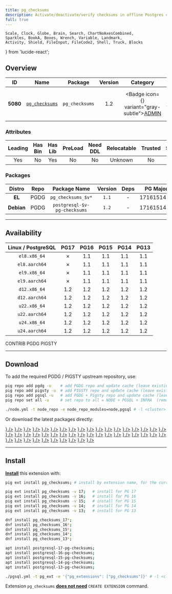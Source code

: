 ```yaml
---
title: pg_checksums
description: Activate/deactivate/verify checksums in offline Postgres clusters
full: true
---
```


    Scale, Clock, Globe, Brain, Search, ChartNoAxesCombined,
    Sparkles, BookA, Boxes, Wrench, Variable, Landmark,
    Activity, Shield, FileInput, FileCode2, Shell, Truck, Blocks
} from 'lucide-react';

## Overview

| <TooltipIconButton tooltip="Extension unique identifier" side="top">ID</TooltipIconButton> | <TooltipIconButton tooltip="Extension name" side="top">Name</TooltipIconButton> | <TooltipIconButton tooltip="Package name for installation" side="top">Package</TooltipIconButton> | <TooltipIconButton tooltip="Latest available extension version" side="top">Version</TooltipIconButton> | <TooltipIconButton tooltip="Extension category" side="top">Category</TooltipIconButton> | <TooltipIconButton tooltip="Open source license" side="top">License</TooltipIconButton> | <TooltipIconButton tooltip="Programming language" side="top">Lang</TooltipIconButton> |
|:--------:|:--------:|:----------:|:--------------:|:---------------------------------------:|:------------------------------------------------------:|:----:|
| **5080** | [`pg_checksums`](https://github.com/credativ/pg_checksums) | `pg_checksums` | 1.2 | <Badge icon={<Landmark />} variant="gray-subtle"><a href="/ext/admin" className="no-underline">ADMIN</a></Badge> | <a href="/ext/list/license#bsd-2-clause" className="no-underline"><Badge icon={<Scale />} variant="blue-subtle">BSD 2-Clause</Badge></a> | <a href="/ext/list/lang#c"><Badge icon={<FileCode2 />} variant="blue-subtle">C</Badge></a> |

### Attributes

| <TooltipIconButton tooltip="The Primary Leading extension in the Package" side="top">Leading</TooltipIconButton> | <TooltipIconButton tooltip="Contains binary utils" side="top">Has Bin</TooltipIconButton> | <TooltipIconButton tooltip="Contains .so shared library files" side="top">Has Lib</TooltipIconButton> | <TooltipIconButton tooltip="Requires preloading via shared_preload_libraries" side="top">PreLoad</TooltipIconButton> | <TooltipIconButton tooltip="Requires CREATE EXTENSION DDL command" side="top">Need DDL</TooltipIconButton> | <TooltipIconButton tooltip="Can be installed in any schema" side="top">Relocatable</TooltipIconButton> | <TooltipIconButton tooltip="Can be created by non-superuser" side="top">Trusted</TooltipIconButton> | <TooltipIconButton tooltip="Schemas used by this extension" side="top">Schemas</TooltipIconButton> |
|:-------:|:-------:|:-------:|:-------:|:--------:|:-----------:|:-------:|:-------:|
| Yes | No | Yes | No | No | Unknown | No | - |

### Packages

| <TooltipIconButton tooltip="Linux distribution family, EL or Debian" side="top">Distro</TooltipIconButton> | <TooltipIconButton tooltip="Package repository" side="top">Repo</TooltipIconButton> | <TooltipIconButton tooltip="The RPM/DEB Package Name Pattern (replace $v with real pg major)" side="top">Package Name</TooltipIconButton> | <TooltipIconButton tooltip="Latest package version" side="top">Version</TooltipIconButton> | <TooltipIconButton tooltip="RPM/DEB Package dependencies" side="top">Deps</TooltipIconButton> | <TooltipIconButton tooltip="Available in these PostgreSQL Major Versions" side="top">PG Major</TooltipIconButton> |
|:----------:|:--------:|:------------------------:|:-----------:|:------------:|:------------------:|
|   **EL**   | <Badge variant="blue-subtle"><span className="font-bold">PGDG</span></Badge> | `pg_checksums_$v*` | `1.1` | - | <Badge variant="red-subtle">17</Badge><Badge variant="green-subtle">16</Badge><Badge variant="green-subtle">15</Badge><Badge variant="green-subtle">14</Badge><Badge variant="green-subtle">13</Badge> |
| **Debian** | <Badge variant="blue-subtle"><span className="font-bold">PGDG</span></Badge> | `postgresql-$v-pg-checksums` | `1.2` | - | <Badge variant="green-subtle">17</Badge><Badge variant="green-subtle">16</Badge><Badge variant="green-subtle">15</Badge><Badge variant="green-subtle">14</Badge><Badge variant="green-subtle">13</Badge> |



------

## Availability

| <TooltipIconButton tooltip="Linux Distro Arch / PostgreSQL Major Version" side="top">Linux / PostgreSQL </TooltipIconButton> | **PG17** | **PG16** | **PG15** | **PG14** | **PG13** |
|:-----:|:-----:|:-----:|:-----:|:-----:|:-----:|
| `el8.x86_64` | <Badge variant="red-subtle">✗</Badge> | <Badge variant="blue-subtle">1.1</Badge> | <Badge variant="blue-subtle">1.1</Badge> | <Badge variant="blue-subtle">1.1</Badge> | <Badge variant="blue-subtle">1.1</Badge> |
| `el8.aarch64` | <Badge variant="red-subtle">✗</Badge> | <Badge variant="blue-subtle">1.1</Badge> | <Badge variant="blue-subtle">1.1</Badge> | <Badge variant="blue-subtle">1.1</Badge> | <Badge variant="blue-subtle">1.1</Badge> |
| `el9.x86_64` | <Badge variant="red-subtle">✗</Badge> | <Badge variant="blue-subtle">1.1</Badge> | <Badge variant="blue-subtle">1.1</Badge> | <Badge variant="blue-subtle">1.1</Badge> | <Badge variant="blue-subtle">1.1</Badge> |
| `el9.aarch64` | <Badge variant="red-subtle">✗</Badge> | <Badge variant="blue-subtle">1.1</Badge> | <Badge variant="blue-subtle">1.1</Badge> | <Badge variant="blue-subtle">1.1</Badge> | <Badge variant="blue-subtle">1.1</Badge> |
| `d12.x86_64` | <Badge variant="blue-subtle">1.2</Badge> | <Badge variant="blue-subtle">1.2</Badge> | <Badge variant="blue-subtle">1.2</Badge> | <Badge variant="blue-subtle">1.2</Badge> | <Badge variant="blue-subtle">1.2</Badge> |
| `d12.aarch64` | <Badge variant="blue-subtle">1.2</Badge> | <Badge variant="blue-subtle">1.2</Badge> | <Badge variant="blue-subtle">1.2</Badge> | <Badge variant="blue-subtle">1.2</Badge> | <Badge variant="blue-subtle">1.2</Badge> |
| `u22.x86_64` | <Badge variant="blue-subtle">1.2</Badge> | <Badge variant="blue-subtle">1.2</Badge> | <Badge variant="blue-subtle">1.2</Badge> | <Badge variant="blue-subtle">1.2</Badge> | <Badge variant="blue-subtle">1.2</Badge> |
| `u22.aarch64` | <Badge variant="blue-subtle">1.2</Badge> | <Badge variant="blue-subtle">1.2</Badge> | <Badge variant="blue-subtle">1.2</Badge> | <Badge variant="blue-subtle">1.2</Badge> | <Badge variant="blue-subtle">1.2</Badge> |
| `u24.x86_64` | <Badge variant="blue-subtle">1.2</Badge> | <Badge variant="blue-subtle">1.2</Badge> | <Badge variant="blue-subtle">1.2</Badge> | <Badge variant="blue-subtle">1.2</Badge> | <Badge variant="blue-subtle">1.2</Badge> |
| `u24.aarch64` | <Badge variant="blue-subtle">1.2</Badge> | <Badge variant="blue-subtle">1.2</Badge> | <Badge variant="blue-subtle">1.2</Badge> | <Badge variant="blue-subtle">1.2</Badge> | <Badge variant="blue-subtle">1.2</Badge> |

<Badge variant="green-subtle"><span className="font-black">CONTRIB</span></Badge> <Badge variant="blue-subtle"><span className="font-black">PGDG</span></Badge> <Badge variant="amber-subtle"><span className="font-black">PIGSTY</span></Badge>

------

## Download

To add the required PGDG / PIGSTY upstream repository, use:

```bash tab="pig"
pig repo add pgdg -u    # add PGDG repo and update cache (leave existing repos)
pig repo add pigsty -u  # add PIGSTY repo and update cache (leave existing repos)
pig repo add pgsql -u   # add PGDG + Pigsty repo and update cache (leave existing repos)
pig repo set all -u     # set repo to all = NODE + PGSQL + INFRA  (remove existing repos)
```
```bash tab="pigsty"
./node.yml -t node_repo -e node_repo_modules=node,pgsql # -l <cluster>
```

Or download the latest packages directly:

<Files>
    <Folder name="el8.x86_64">
        <a href="https://download.postgresql.org/pub/repos/yum/16/redhat/rhel-8-x86_64/pg_checksums_16-1.1-3PGDG.rhel8.x86_64.rpm"><File name="pg_checksums_16-1.1-3PGDG.rhel8.x86_64.rpm" icon={<Package className="text-emerald-500" />} /></a>
        <a href="https://download.postgresql.org/pub/repos/yum/15/redhat/rhel-8-x86_64/pg_checksums_15-1.1-3PGDG.rhel8.x86_64.rpm"><File name="pg_checksums_15-1.1-3PGDG.rhel8.x86_64.rpm" icon={<Package className="text-emerald-500" />} /></a>
        <a href="https://download.postgresql.org/pub/repos/yum/14/redhat/rhel-8-x86_64/pg_checksums_14-1.1-3PGDG.rhel8.x86_64.rpm"><File name="pg_checksums_14-1.1-3PGDG.rhel8.x86_64.rpm" icon={<Package className="text-emerald-500" />} /></a>
        <a href="https://download.postgresql.org/pub/repos/yum/13/redhat/rhel-8-x86_64/pg_checksums_13-1.1-3PGDG.rhel8.x86_64.rpm"><File name="pg_checksums_13-1.1-3PGDG.rhel8.x86_64.rpm" icon={<Package className="text-emerald-500" />} /></a>
    </Folder>
    <Folder name="el8.aarch64">
        <a href="https://download.postgresql.org/pub/repos/yum/16/redhat/rhel-8-aarch64/pg_checksums_16-1.1-3PGDG.rhel8.aarch64.rpm"><File name="pg_checksums_16-1.1-3PGDG.rhel8.aarch64.rpm" icon={<Package className="text-orange-500" />} /></a>
        <a href="https://download.postgresql.org/pub/repos/yum/15/redhat/rhel-8-aarch64/pg_checksums_15-1.1-3PGDG.rhel8.aarch64.rpm"><File name="pg_checksums_15-1.1-3PGDG.rhel8.aarch64.rpm" icon={<Package className="text-orange-500" />} /></a>
        <a href="https://download.postgresql.org/pub/repos/yum/14/redhat/rhel-8-aarch64/pg_checksums_14-1.1-3PGDG.rhel8.aarch64.rpm"><File name="pg_checksums_14-1.1-3PGDG.rhel8.aarch64.rpm" icon={<Package className="text-orange-500" />} /></a>
        <a href="https://download.postgresql.org/pub/repos/yum/13/redhat/rhel-8-aarch64/pg_checksums_13-1.1-3PGDG.rhel8.aarch64.rpm"><File name="pg_checksums_13-1.1-3PGDG.rhel8.aarch64.rpm" icon={<Package className="text-orange-500" />} /></a>
    </Folder>
    <Folder name="el9.x86_64">
        <a href="https://download.postgresql.org/pub/repos/yum/16/redhat/rhel-9-x86_64/pg_checksums_16-1.1-3PGDG.rhel9.x86_64.rpm"><File name="pg_checksums_16-1.1-3PGDG.rhel9.x86_64.rpm" icon={<Package className="text-emerald-500" />} /></a>
        <a href="https://download.postgresql.org/pub/repos/yum/15/redhat/rhel-9-x86_64/pg_checksums_15-1.1-3PGDG.rhel9.x86_64.rpm"><File name="pg_checksums_15-1.1-3PGDG.rhel9.x86_64.rpm" icon={<Package className="text-emerald-500" />} /></a>
        <a href="https://download.postgresql.org/pub/repos/yum/14/redhat/rhel-9-x86_64/pg_checksums_14-1.1-3PGDG.rhel9.x86_64.rpm"><File name="pg_checksums_14-1.1-3PGDG.rhel9.x86_64.rpm" icon={<Package className="text-emerald-500" />} /></a>
        <a href="https://download.postgresql.org/pub/repos/yum/13/redhat/rhel-9-x86_64/pg_checksums_13-1.1-3PGDG.rhel9.x86_64.rpm"><File name="pg_checksums_13-1.1-3PGDG.rhel9.x86_64.rpm" icon={<Package className="text-emerald-500" />} /></a>
    </Folder>
    <Folder name="el9.aarch64">
        <a href="https://download.postgresql.org/pub/repos/yum/16/redhat/rhel-9-aarch64/pg_checksums_16-1.1-3PGDG.rhel9.aarch64.rpm"><File name="pg_checksums_16-1.1-3PGDG.rhel9.aarch64.rpm" icon={<Package className="text-orange-500" />} /></a>
        <a href="https://download.postgresql.org/pub/repos/yum/15/redhat/rhel-9-aarch64/pg_checksums_15-1.1-3PGDG.rhel9.aarch64.rpm"><File name="pg_checksums_15-1.1-3PGDG.rhel9.aarch64.rpm" icon={<Package className="text-orange-500" />} /></a>
        <a href="https://download.postgresql.org/pub/repos/yum/14/redhat/rhel-9-aarch64/pg_checksums_14-1.1-3PGDG.rhel9.aarch64.rpm"><File name="pg_checksums_14-1.1-3PGDG.rhel9.aarch64.rpm" icon={<Package className="text-orange-500" />} /></a>
        <a href="https://download.postgresql.org/pub/repos/yum/13/redhat/rhel-9-aarch64/pg_checksums_13-1.1-3PGDG.rhel9.aarch64.rpm"><File name="pg_checksums_13-1.1-3PGDG.rhel9.aarch64.rpm" icon={<Package className="text-orange-500" />} /></a>
    </Folder>
    <Folder name="d12.x86_64">
        <a href="https://apt.postgresql.org/pub/repos/apt/pool/main/p/pg-checksums/postgresql-17-pg-checksums_1.2-2.pgdg120+1_arm64.deb"><File name="postgresql-17-pg-checksums_1.2-2.pgdg120+1_arm64.deb" icon={<Box className="text-emerald-500" />} /></a>
        <a href="https://apt.postgresql.org/pub/repos/apt/pool/main/p/pg-checksums/postgresql-16-pg-checksums_1.2-2.pgdg120+1_arm64.deb"><File name="postgresql-16-pg-checksums_1.2-2.pgdg120+1_arm64.deb" icon={<Box className="text-emerald-500" />} /></a>
        <a href="https://apt.postgresql.org/pub/repos/apt/pool/main/p/pg-checksums/postgresql-15-pg-checksums_1.2-2.pgdg120+1_arm64.deb"><File name="postgresql-15-pg-checksums_1.2-2.pgdg120+1_arm64.deb" icon={<Box className="text-emerald-500" />} /></a>
        <a href="https://apt.postgresql.org/pub/repos/apt/pool/main/p/pg-checksums/postgresql-14-pg-checksums_1.2-2.pgdg120+1_arm64.deb"><File name="postgresql-14-pg-checksums_1.2-2.pgdg120+1_arm64.deb" icon={<Box className="text-emerald-500" />} /></a>
        <a href="https://apt.postgresql.org/pub/repos/apt/pool/main/p/pg-checksums/postgresql-13-pg-checksums_1.2-2.pgdg120+1_arm64.deb"><File name="postgresql-13-pg-checksums_1.2-2.pgdg120+1_arm64.deb" icon={<Box className="text-emerald-500" />} /></a>
    </Folder>
    <Folder name="d12.aarch64">
        <a href="https://apt.postgresql.org/pub/repos/apt/pool/main/p/pg-checksums/postgresql-17-pg-checksums_1.2-2.pgdg120+1_amd64.deb"><File name="postgresql-17-pg-checksums_1.2-2.pgdg120+1_amd64.deb" icon={<Box className="text-orange-500" />} /></a>
        <a href="https://apt.postgresql.org/pub/repos/apt/pool/main/p/pg-checksums/postgresql-16-pg-checksums_1.2-2.pgdg120+1_amd64.deb"><File name="postgresql-16-pg-checksums_1.2-2.pgdg120+1_amd64.deb" icon={<Box className="text-orange-500" />} /></a>
        <a href="https://apt.postgresql.org/pub/repos/apt/pool/main/p/pg-checksums/postgresql-15-pg-checksums_1.2-2.pgdg120+1_amd64.deb"><File name="postgresql-15-pg-checksums_1.2-2.pgdg120+1_amd64.deb" icon={<Box className="text-orange-500" />} /></a>
        <a href="https://apt.postgresql.org/pub/repos/apt/pool/main/p/pg-checksums/postgresql-14-pg-checksums_1.2-2.pgdg120+1_amd64.deb"><File name="postgresql-14-pg-checksums_1.2-2.pgdg120+1_amd64.deb" icon={<Box className="text-orange-500" />} /></a>
        <a href="https://apt.postgresql.org/pub/repos/apt/pool/main/p/pg-checksums/postgresql-13-pg-checksums_1.2-2.pgdg120+1_amd64.deb"><File name="postgresql-13-pg-checksums_1.2-2.pgdg120+1_amd64.deb" icon={<Box className="text-orange-500" />} /></a>
    </Folder>
    <Folder name="u22.x86_64">
        <a href="https://apt.postgresql.org/pub/repos/apt/pool/main/p/pg-checksums/postgresql-17-pg-checksums_1.2-2.pgdg22.04+1_amd64.deb"><File name="postgresql-17-pg-checksums_1.2-2.pgdg22.04+1_amd64.deb" icon={<Box className="text-emerald-500" />} /></a>
        <a href="https://apt.postgresql.org/pub/repos/apt/pool/main/p/pg-checksums/postgresql-16-pg-checksums_1.2-2.pgdg22.04+1_amd64.deb"><File name="postgresql-16-pg-checksums_1.2-2.pgdg22.04+1_amd64.deb" icon={<Box className="text-emerald-500" />} /></a>
        <a href="https://apt.postgresql.org/pub/repos/apt/pool/main/p/pg-checksums/postgresql-15-pg-checksums_1.2-2.pgdg22.04+1_amd64.deb"><File name="postgresql-15-pg-checksums_1.2-2.pgdg22.04+1_amd64.deb" icon={<Box className="text-emerald-500" />} /></a>
        <a href="https://apt.postgresql.org/pub/repos/apt/pool/main/p/pg-checksums/postgresql-14-pg-checksums_1.2-2.pgdg22.04+1_amd64.deb"><File name="postgresql-14-pg-checksums_1.2-2.pgdg22.04+1_amd64.deb" icon={<Box className="text-emerald-500" />} /></a>
        <a href="https://apt.postgresql.org/pub/repos/apt/pool/main/p/pg-checksums/postgresql-13-pg-checksums_1.2-2.pgdg22.04+1_amd64.deb"><File name="postgresql-13-pg-checksums_1.2-2.pgdg22.04+1_amd64.deb" icon={<Box className="text-emerald-500" />} /></a>
    </Folder>
    <Folder name="u22.aarch64">
        <a href="https://apt.postgresql.org/pub/repos/apt/pool/main/p/pg-checksums/postgresql-17-pg-checksums_1.2-2.pgdg22.04+1_arm64.deb"><File name="postgresql-17-pg-checksums_1.2-2.pgdg22.04+1_arm64.deb" icon={<Box className="text-orange-500" />} /></a>
        <a href="https://apt.postgresql.org/pub/repos/apt/pool/main/p/pg-checksums/postgresql-16-pg-checksums_1.2-2.pgdg22.04+1_arm64.deb"><File name="postgresql-16-pg-checksums_1.2-2.pgdg22.04+1_arm64.deb" icon={<Box className="text-orange-500" />} /></a>
        <a href="https://apt.postgresql.org/pub/repos/apt/pool/main/p/pg-checksums/postgresql-15-pg-checksums_1.2-2.pgdg22.04+1_arm64.deb"><File name="postgresql-15-pg-checksums_1.2-2.pgdg22.04+1_arm64.deb" icon={<Box className="text-orange-500" />} /></a>
        <a href="https://apt.postgresql.org/pub/repos/apt/pool/main/p/pg-checksums/postgresql-14-pg-checksums_1.2-2.pgdg22.04+1_arm64.deb"><File name="postgresql-14-pg-checksums_1.2-2.pgdg22.04+1_arm64.deb" icon={<Box className="text-orange-500" />} /></a>
        <a href="https://apt.postgresql.org/pub/repos/apt/pool/main/p/pg-checksums/postgresql-13-pg-checksums_1.2-2.pgdg22.04+1_arm64.deb"><File name="postgresql-13-pg-checksums_1.2-2.pgdg22.04+1_arm64.deb" icon={<Box className="text-orange-500" />} /></a>
    </Folder>
    <Folder name="u24.x86_64">
        <a href="https://apt.postgresql.org/pub/repos/apt/pool/main/p/pg-checksums/postgresql-17-pg-checksums_1.2-2.pgdg24.04+1_amd64.deb"><File name="postgresql-17-pg-checksums_1.2-2.pgdg24.04+1_amd64.deb" icon={<Box className="text-emerald-500" />} /></a>
        <a href="https://apt.postgresql.org/pub/repos/apt/pool/main/p/pg-checksums/postgresql-16-pg-checksums_1.2-2.pgdg24.04+1_amd64.deb"><File name="postgresql-16-pg-checksums_1.2-2.pgdg24.04+1_amd64.deb" icon={<Box className="text-emerald-500" />} /></a>
        <a href="https://apt.postgresql.org/pub/repos/apt/pool/main/p/pg-checksums/postgresql-15-pg-checksums_1.2-2.pgdg24.04+1_amd64.deb"><File name="postgresql-15-pg-checksums_1.2-2.pgdg24.04+1_amd64.deb" icon={<Box className="text-emerald-500" />} /></a>
        <a href="https://apt.postgresql.org/pub/repos/apt/pool/main/p/pg-checksums/postgresql-14-pg-checksums_1.2-2.pgdg24.04+1_amd64.deb"><File name="postgresql-14-pg-checksums_1.2-2.pgdg24.04+1_amd64.deb" icon={<Box className="text-emerald-500" />} /></a>
        <a href="https://apt.postgresql.org/pub/repos/apt/pool/main/p/pg-checksums/postgresql-13-pg-checksums_1.2-2.pgdg24.04+1_amd64.deb"><File name="postgresql-13-pg-checksums_1.2-2.pgdg24.04+1_amd64.deb" icon={<Box className="text-emerald-500" />} /></a>
    </Folder>
    <Folder name="u24.aarch64">
        <a href="https://apt.postgresql.org/pub/repos/apt/pool/main/p/pg-checksums/postgresql-17-pg-checksums_1.2-2.pgdg24.04+1_arm64.deb"><File name="postgresql-17-pg-checksums_1.2-2.pgdg24.04+1_arm64.deb" icon={<Box className="text-orange-500" />} /></a>
        <a href="https://apt.postgresql.org/pub/repos/apt/pool/main/p/pg-checksums/postgresql-16-pg-checksums_1.2-2.pgdg24.04+1_arm64.deb"><File name="postgresql-16-pg-checksums_1.2-2.pgdg24.04+1_arm64.deb" icon={<Box className="text-orange-500" />} /></a>
        <a href="https://apt.postgresql.org/pub/repos/apt/pool/main/p/pg-checksums/postgresql-15-pg-checksums_1.2-2.pgdg24.04+1_arm64.deb"><File name="postgresql-15-pg-checksums_1.2-2.pgdg24.04+1_arm64.deb" icon={<Box className="text-orange-500" />} /></a>
        <a href="https://apt.postgresql.org/pub/repos/apt/pool/main/p/pg-checksums/postgresql-14-pg-checksums_1.2-2.pgdg24.04+1_arm64.deb"><File name="postgresql-14-pg-checksums_1.2-2.pgdg24.04+1_arm64.deb" icon={<Box className="text-orange-500" />} /></a>
        <a href="https://apt.postgresql.org/pub/repos/apt/pool/main/p/pg-checksums/postgresql-13-pg-checksums_1.2-2.pgdg24.04+1_arm64.deb"><File name="postgresql-13-pg-checksums_1.2-2.pgdg24.04+1_arm64.deb" icon={<Box className="text-orange-500" />} /></a>
    </Folder>
</Files>

------

## Install

[**Install**](/docs/pgsql/extension/install) this extension with:

```bash tab="pig"
pig ext install pg_checksums; # install by extension name, for the current active PG version

pig ext install pg_checksums -v 17;   # install for PG 17
pig ext install pg_checksums -v 16;   # install for PG 16
pig ext install pg_checksums -v 15;   # install for PG 15
pig ext install pg_checksums -v 14;   # install for PG 14
pig ext install pg_checksums -v 13;   # install for PG 13
```
```bash tab="yum" 
dnf install pg_checksums_17*;
dnf install pg_checksums_16*;
dnf install pg_checksums_15*;
dnf install pg_checksums_14*;
dnf install pg_checksums_13*;
```
```bash tab="apt" 
apt install postgresql-17-pg-checksums;
apt install postgresql-16-pg-checksums;
apt install postgresql-15-pg-checksums;
apt install postgresql-14-pg-checksums;
apt install postgresql-13-pg-checksums;
```
```bash tab="ansible"
./pgsql.yml -t pg_ext -e '{"pg_extensions": ["pg_checksums"]}' # -l <cls>
```

Extension `pg_checksums` [**does not need**](/docs/pgsql/extension/create#list-of-extensions-without-ddl) `CREATE EXTENSION` command.


